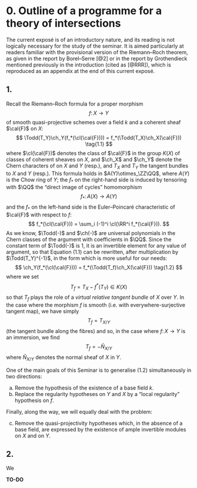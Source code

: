 # 0. Outline of a programme for a theory of intersections {#zero}

\oldpage{1}The current exposé is of an introductory nature, and its reading is not logically necessary for the study of the seminar.
It is aimed particularly at readers familiar with the provisional version of the Riemann--Roch theorem, as given in the report by Borel--Serre [@2] or in the report by Grothendieck mentioned previously in the introduction (cited as [@RRR]), which is reproduced as an appendix at the end of this current exposé.

## 1.

Recall the Riemann--Roch formula for a proper morphism
$$
  f\colon X\to Y
$$
of smooth quasi-projective schemes over a field $k$ and a coherent sheaf $\cal{F}$ on $X$:
$$
  \Todd(T_Y)\ch_Y(f_*(\cl(\cal{F})))
  = f_*(\Todd(T_X)\ch_X(\cal{F}))
\tag{1.1}
$$
where $\cl(\cal{F})$ denotes the class of $\cal{F}$ in the group $K(X)$ of classes of coherent sheaves on $X$, and $\ch_X$ and $\ch_Y$ denote the Chern characters of on $X$ and $Y$ (resp.), and $T_X$ and $T_Y$ the tangent bundles to $X$ and $Y$ (resp.).
This formula holds in $A(Y)\otimes_\ZZ\QQ$, where $A(Y)$ is the Chow ring of $Y$;
the $f_*$ on the right-hand side is induced by tensoring with $\QQ$ the "direct image of cycles" homomorphism
$$
  f_*\colon A(X) \to A(Y)
$$
and the $f_*$ on the left-hand side is the Euler--Poincaré characteristic of $\cal{F}$ with respect to $f$:
$$
  f_*(\cl(\cal{F}))
  = \sum_i (-1)^i \cl(\RR^i f_*(\cal{F})).
$$
As we know, $\Todd(-)$ and $\ch(-)$ are universal polynomials in the Chern classes of the argument with coefficients in $\QQ$.
Since the constant term of $\Todd(-)$ is $1$, it is an invertible element for any value of argument, so that Equation (1.1) can be rewritten, after multiplication by $\Todd(T_Y)^{-1}$, in the form which is more useful for our needs:
$$
  \ch_Y(f_*(\cl(\cal{F})))
  = f_*(\Todd(T_f)\ch_X(\cal{F}))
\tag{1.2}
$$
where we set
$$
  T_f
  = T_X - f^*(T_Y) \in K(X)
\tag{1.3}
$$
\oldpage{2}so that $T_f$ plays the role of a *virtual relative tangent bundle* of $X$ over $Y$.
In the case where the morphism $f$ is smooth (i.e. with everywhere-surjective tangent map), we have simply
$$
  T_f
  = T_{X/Y}
$$
(the tangent bundle along the fibres) and so, in the case where $f\colon X\to Y$ is an immersion, we find
$$
  T_f
  = -\check{N}_{X/Y}
$$
where $\check{N}_{X/Y}$ denotes the normal sheaf of $X$ in $Y$.

One of the main goals of this Seminar is to generalise (1.2) simultaneously in two directions:

a. Remove the hypothesis of the existence of a base field $k$.
b. Replace the regularity hypotheses on $Y$ and $X$ by a "local regularity" hypothesis on $f$.

Finally, along the way, we will equally deal with the problem:

c. Remove the quasi-projectivity hypotheses which, in the absence of a base field, are expressed by the existence of ample invertible modules on $X$ and on $Y$.


## 2.

We

**TO-DO**
